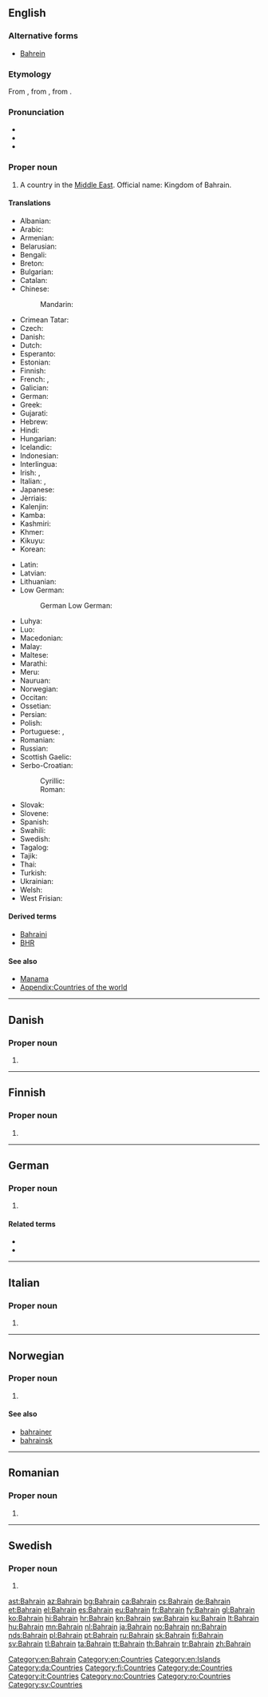 ==English==
{{wikipedia|lang=en}}

===Alternative forms===
* [[Bahrein]]

===Etymology===
From {{etyl|ar|en}} {{term|البحرين|tr=al-Baḥrayn|lit=the two seas|lang=ar}}, from {{term|بحر|tr=baḥr||sea|lang=ar}}, from {{etyl|sem-pro|en}} {{m|sem-pro|*baḥr-||sea}}.

===Pronunciation===
* {{IPA|/bɑːˈɹeɪn/}}
* {{audio|En-us-Bahrain.ogg|Audio (US)|lang=en}}
* {{rhymes|eɪn}}

===Proper noun===
{{en-proper noun}}

# A country in the [[Middle East]]. Official name: Kingdom of Bahrain.

====Translations====
{{trans-top|Country in the Middle East}}
* Albanian: {{t|sq|Bahraini}}
* Arabic: {{t|ar|البحرين|m|tr=al-baHrayn}}
* Armenian: {{t|hy|Բահրեյն|tr=Bahreyn}}
* Belarusian: {{t|be|Бахрэйн|tr=Bachrejn}}
* Bengali: {{t|bn|বাহরাইন}}
* Breton: {{t|br|Bahrein}}
* Bulgarian: {{t+|bg|Бахрейн|tr=Baxrejn}}
* Catalan: {{t+|ca|Bahrain|m}}
* Chinese:
*: Mandarin: {{t+|cmn|巴林|tr=Bālín|sc=Hani}}
* Crimean Tatar: {{t|crh|Bahreyn}}
* Czech: {{t+|cs|Bahrajn|m}}
* Danish: {{t|da|Bahrain}}
* Dutch: {{t+|nl|Bahrein}}
* Esperanto: {{t|eo|Barejno}}
* Estonian: {{t+|et|Bahrein}}
* Finnish: {{t+|fi|Bahrain}}
* French: {{t+|fr|Bahreïn}}, {{t+|fr|Bahrayn}}
* Galician: {{t+|gl|Bahrain}}
* German: {{t+|de|Bahrain}}
* Greek: {{t+|el|Μπαχρέιν|n|tr=Bachréin}}
* Gujarati: {{t|gu|બહરૈન}}
* Hebrew: {{t|he|בחריין|tr=Baḥreyn}}
* Hindi: {{t+|hi|बहरीन|tr=Bahrīn}}
* Hungarian: {{t+|hu|Bahrein}}
* Icelandic: {{t+|is|Barein}}
* Indonesian: {{t|id|Bahrain}}
* Interlingua: {{t|ia|Bahrein}}
* Irish: {{t|ga|Bairéin|f}}, {{t|ga|Ríocht Bhairéin|f}}
* Italian: {{t|it|Bahrain}}, {{t|it|Bahrein|m}}
* Japanese: {{t+|ja|バーレーン|tr=Bārēn}}
* Jèrriais: {{t|roa-jer|Bahrain}}
* Kalenjin: {{t|kln|Bahren}}
* Kamba: {{t|kam|Bareni}}
* Kashmiri: {{t|ks|बहरैन|tr=Bahrain}}
* Khmer: {{t|km|បារ៉ែន|tr=ba rehn|sc=Khmr}}
* Kikuyu: {{t|ki|Bahren}}
* Korean: {{t+|ko|바레인|tr=Barein|sc=Hang}}
{{trans-mid}}
* Latin: {{t|la|Bachrania}}
* Latvian: {{t+|lv|Bahreina}}
* Lithuanian: {{t+|lt|Bahreinas}}
* Low German:
*: German Low German: {{t+|nds-de|Bahrain}}
* Luhya: {{t|luy|Bareni}}
* Luo: {{t|luo|Bareen}}
* Macedonian: {{t|mk|Бахреин|m|tr=Báhrein}}
* Malay: {{t|ms|Bahrain}}
* Maltese: {{t|mt|Bahrain}}
* Marathi: {{t|mr|बहरीन|tr=Bahrīn}}
* Meru: {{t|mer|Bareni}}
* Nauruan: {{t|na|Bahrain}}
* Norwegian: {{t+|no|Bahrain}}
* Occitan: {{t+|oc|Bahrayn}}
* Ossetian: {{t|os|Бахрейн|tr=Baxrejn}}
* Persian: {{t+|fa|بحرین|tr=bahreyn}}
* Polish: {{t+|pl|Bahrajn}}
* Portuguese: {{t+|pt|Bahrein}}, {{t+|pt|Barém}}
* Romanian: {{t|ro|Bahrain|n}}
* Russian: {{t+|ru|Бахрейн|m|tr=Baxréjn}}
* Scottish Gaelic: {{t|gd|Bahrain}}
* Serbo-Croatian:
*: Cyrillic: {{t|sh|Бахреин|m|sc=Cyrl}}
*: Roman: {{t+|sh|Bahrein|m|sc=Latn}}
* Slovak: {{t|sk|Bahrajn}}
* Slovene: {{t|sl|Bahrájn|m}}
* Spanish: {{t+|es|Baréin}}
* Swahili: {{t+|sw|Bahareni}}
* Swedish: {{t+|sv|Bahrain|n}}
* Tagalog: {{t+|tl|Bahrain}}
* Tajik: {{t|tg|Баҳрайн|tr=Bahrayn}}
* Thai: {{t|th|ประเทศบาห์เรน|tr=bprà-tâyt baa-rayn}}
* Turkish: {{t+|tr|Bahreyn}}
* Ukrainian: {{t+|uk|Бахрейн|m|tr=Baxréjn}}
* Welsh: {{t|cy|Bahrain}}
* West Frisian: {{t|fy|Barein}}
{{trans-bottom}}

====Derived terms====
* [[Bahraini]]
* [[BHR]]

====See also====
* [[Manama]]
* [[Appendix:Countries of the world]]

[[Category:en:Bahrain]]
[[Category:en:Countries]]
[[Category:en:Islands]]

----

==Danish==

===Proper noun===
{{head|da|proper noun}}

# {{l/en|Bahrain}}

[[Category:da:Countries]]

----

==Finnish==

===Proper noun===
{{head|fi|proper noun}}

# {{l/en|Bahrain}}

[[Category:fi:Countries]]

----

==German==

===Proper noun===
{{head|de|proper noun}}

# {{l/en|Bahrain}}

====Related terms====
* {{l/de|Bahrainer}}
* {{l/de|Bahrainerin}}

[[Category:de:Countries]]

----

==Italian==
{{wikipedia|lang=it}}

===Proper noun===
{{head|it|proper noun|g=m}}

# {{l/en|Bahrain}}

[[Category:it:Countries]]

----

==Norwegian==

===Proper noun===
{{head|no|proper noun}}

# {{l/en|Bahrain}}

====See also====
* [[bahrainer]]
* [[bahrainsk]]

[[Category:no:Countries]]

----

==Romanian==

===Proper noun===
{{head|ro|proper noun}}

# {{l/en|Bahrain}}

[[Category:ro:Countries]]

----

==Swedish==
{{wikipedia|lang=sv}}

===Proper noun===
{{head|sv|proper noun}}

# {{l/en|Bahrain}}

[[Category:sv:Countries]]

[[ast:Bahrain]]
[[az:Bahrain]]
[[bg:Bahrain]]
[[ca:Bahrain]]
[[cs:Bahrain]]
[[de:Bahrain]]
[[et:Bahrain]]
[[el:Bahrain]]
[[es:Bahrain]]
[[eu:Bahrain]]
[[fr:Bahrain]]
[[fy:Bahrain]]
[[gl:Bahrain]]
[[ko:Bahrain]]
[[hi:Bahrain]]
[[hr:Bahrain]]
[[kn:Bahrain]]
[[sw:Bahrain]]
[[ku:Bahrain]]
[[lt:Bahrain]]
[[hu:Bahrain]]
[[mn:Bahrain]]
[[nl:Bahrain]]
[[ja:Bahrain]]
[[no:Bahrain]]
[[nn:Bahrain]]
[[nds:Bahrain]]
[[pl:Bahrain]]
[[pt:Bahrain]]
[[ru:Bahrain]]
[[sk:Bahrain]]
[[fi:Bahrain]]
[[sv:Bahrain]]
[[tl:Bahrain]]
[[ta:Bahrain]]
[[tt:Bahrain]]
[[th:Bahrain]]
[[tr:Bahrain]]
[[zh:Bahrain]]